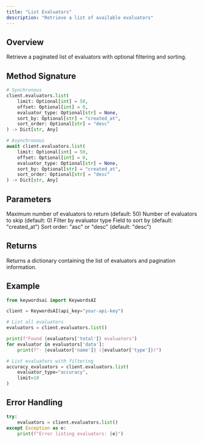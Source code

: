 ```yaml
---
title: "List Evaluators"
description: "Retrieve a list of available evaluators"
---
```


## Overview

Retrieve a paginated list of evaluators with optional filtering and sorting.

## Method Signature

```python
# Synchronous
client.evaluators.list(
    limit: Optional[int] = 50,
    offset: Optional[int] = 0,
    evaluator_type: Optional[str] = None,
    sort_by: Optional[str] = "created_at",
    sort_order: Optional[str] = "desc"
) -> Dict[str, Any]

# Asynchronous
await client.evaluators.list(
    limit: Optional[int] = 50,
    offset: Optional[int] = 0,
    evaluator_type: Optional[str] = None,
    sort_by: Optional[str] = "created_at",
    sort_order: Optional[str] = "desc"
) -> Dict[str, Any]
```

## Parameters

<ParamField path="limit" type="integer" optional>
  Maximum number of evaluators to return (default: 50)
</ParamField>

<ParamField path="offset" type="integer" optional>
  Number of evaluators to skip (default: 0)
</ParamField>

<ParamField path="evaluator_type" type="string" optional>
  Filter by evaluator type
</ParamField>

<ParamField path="sort_by" type="string" optional>
  Field to sort by (default: "created_at")
</ParamField>

<ParamField path="sort_order" type="string" optional>
  Sort order: "asc" or "desc" (default: "desc")
</ParamField>

## Returns

Returns a dictionary containing the list of evaluators and pagination information.

## Example

```python
from keywordsai import KeywordsAI

client = KeywordsAI(api_key="your-api-key")

# List all evaluators
evaluators = client.evaluators.list()

print(f"Found {evaluators['total']} evaluators")
for evaluator in evaluators['data']:
    print(f"- {evaluator['name']} ({evaluator['type']})")

# List evaluators with filtering
accuracy_evaluators = client.evaluators.list(
    evaluator_type="accuracy",
    limit=10
)
```

## Error Handling

```python
try:
    evaluators = client.evaluators.list()
except Exception as e:
    print(f"Error listing evaluators: {e}")
```
